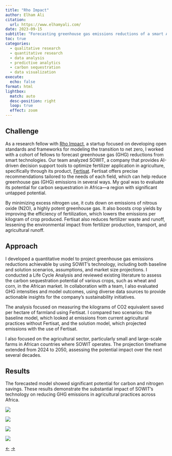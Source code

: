 ```yaml
---
title: "Rho Impact"
author: Elham Ali
citation:
  url: https://www.elhamyali.com/
date: 2023-09-15
subtitle: "Forecasting greenhouse gas emissions reductions of a smart AI-driven agricultural technology."
toc: true
categories: 
  - qualitative research
  - quantitative research
  - data analysis
  - predictive analytics
  - carbon sequestration
  - data visualization
execute: 
  echo: false
format: html
lightbox: 
  match: auto
  desc-position: right
  loop: true
  effect: zoom
---
```


## Challenge

As a research fellow with [Rho Impact](https://rhoimpact.com/), a startup focused on developing open standards and frameworks for modeling the transition to net zero, I worked with a cohort of fellows to forecast greenhouse gas (GHG) reductions from smart technologies. Our team analyzed SOWIT, a company that provides AI-driven decision support tools to optimize fertilizer application in agriculture, specifically through its product, [Fertisat](https://www.sowit.fr/optimisation-de-la-fertilisation/). Fertisat offers precise recommendations tailored to the needs of each field, which can help reduce greenhouse gas (GHG) emissions in several ways. My goal was to evaluate its potential for carbon sequestration in Africa---a region with significant untapped potential.

By minimizing excess nitrogen use, it cuts down on emissions of nitrous oxide (N2O), a highly potent greenhouse gas. It also boosts crop yields by improving the efficiency of fertilization, which lowers the emissions per kilogram of crop produced. Fertisat also reduces fertilizer waste and runoff, lessening the environmental impact from fertilizer production, transport, and agricultural runoff.

## Approach

I developed a quantitative model to project greenhouse gas emissions reductions achievable by using SOWIT's technology, including both baseline and solution scenarios, assumptions, and market size projections. I conducted a Life Cycle Analysis and reviewed existing literature to assess the carbon sequestration potential of various crops, such as wheat and corn, in the African market. In collaboration with a team, I also evaluated GHG intensities and model outcomes, using diverse data sources to provide actionable insights for the company's sustainability initiatives.

The analysis focused on measuring the kilograms of CO2 equivalent saved per hectare of farmland using Fertisat. I compared two scenarios: the baseline model, which looked at emissions from current agricultural practices without Fertisat, and the solution model, which projected emissions with the use of Fertisat.

I also focused on the agricultural sector, particularly small and large-scale farms in African countries where SOWIT operates. The projection timeframe extended from 2024 to 2050, assessing the potential impact over the next several decades.

## Results

The forecasted model showed significant potential for carbon and nitrogen savings. These results demonstrate the substantial impact of SOWIT's technology on reducing GHG emissions in agricultural practices across Africa.

::: {layout-ncol="2"}
![](1-rho.png){group="gallery"}

![](2-rho.png){group="gallery"}

![](3-rho.png){group="gallery"}

![](4-rho.png){group="gallery"}
:::

<!-- Navigation Arrows -->

::: article-navigation
<a href="/featured-work/city-of-los-angeles/index.qmd" class="nav-arrow left-arrow">←</a> <!-- Left arrow for previous --> <a href="/featured-work/bureau-veritas/index.qmd" class="nav-arrow right-arrow">→</a> <!-- Right arrow for next -->
:::
